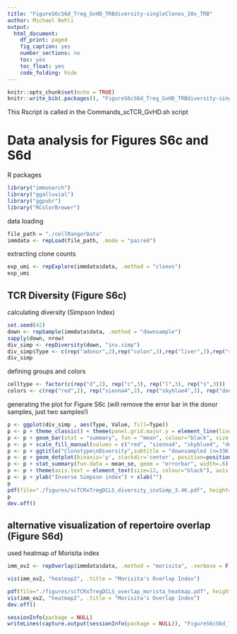 ```yaml
---
title: "FigureS6cS6d_Treg_GvHD_TRBdiversity-singleClones_10x_TRB"
author: Michael Rehli
output: 
  html_document:
    df_print: paged
    fig_caption: yes
    number_sections: no
    toc: yes
    toc_float: yes
    code_folding: hide
---
```


```r
knitr::opts_chunk$set(echo = TRUE)
knitr::write_bib(.packages(), "FigureS6cS6d_Treg_GvHD_TRBdiversity-singleClones_10x_TRB.packages.bib")
```

This Rscript is called in the Commands_scTCR_GvHD.sh script

# Data analysis for Figures S6c and S6d 


R packages

```r
library("immunarch")
library("ggalluvial")
library("ggpubr")
library("RColorBrewer")
```

data loading

```r
file_path = "./cellRangerData"
immdata <- repLoad(file_path, .mode = "paired")
```

extracting clone counts

```r
exp_umi <- repExplore(immdata$data, .method = "clones")
exp_umi
```

## TCR Diversity (Figure S6c)

calculating diversity (Simpson Index)

```r
set.seed(42)
down <- repSample(immdata$data, .method = "downsample")
sapply(down, nrow)
div_simp <- repDiversity(down, "inv.simp")
div_simp$Type <- c(rep("adonor",2),rep("colon",3),rep("liver",3),rep("spleen",3))
div_simp
```

defining groups and colors

```r
celltype <- factor(c(rep("d",2), rep("c",3), rep("l",3), rep("s",3)))
colors <- c(rep("red",2), rep("sienna4",3), rep("skyblue4",3), rep("deeppink",3))
```

generating the plot for Figure S6c (will remove the error bar in the donor samples, just two samples!)

```r
p <- ggplot(div_simp , aes(Type, Value, fill=Type)) 
p <- p + theme_classic() + theme(panel.grid.major.y = element_line(linetype="dashed", color = "gray")) + theme(legend.position = "none")
p <- p + geom_bar(stat = "summary", fun = "mean", colour="black", size = .5) 
p <- p + scale_fill_manual(values = c("red", "sienna4", "skyblue4", "deeppink"))
p <- p + ggtitle("Clonotype\nDiversity",subtitle = "downsampled (n=33K)") + ylim(0,3400)
p <- p + geom_dotplot(binaxis='y', stackdir='center', position=position_dodge(1), dotsize=2.0, colour="black", binwidth=80) 
p <- p + stat_summary(fun.data = mean_se, geom = "errorbar", width=.6)
p <- p + theme(axis.text = element_text(size=12, colour="black"), axis.text.x = element_text(angle = 90, vjust = 0.5, hjust=1))
p <- p + ylab("Inverse Simpson index") + xlab("")
p
pdf(file="./figures/scTCRxTregDCLS_diversity_invSimp_3.4K.pdf", height=3, width=2)
p
dev.off()
```

## alternative visualization of repertoire overlap (Figure S6d)

used heatmap of Morisita index

```r
imm_ov2 <- repOverlap(immdata$data, .method = "morisita", .verbose = F)
```

```r
vis(imm_ov2, "heatmap2", .title = "Morisita's Overlap Index")
```

```r
pdf(file="./figures/scTCRxTregDCLS_overlap_morista_heatmap.pdf", height=4, width=4)
vis(imm_ov2, "heatmap2", .title = "Morisita's Overlap Index")
dev.off()
```





```r
sessionInfo(package = NULL)
writeLines(capture.output(sessionInfo(package = NULL)), "FigureS6cS6d_Treg_GvHD_TRBdiversity-singleClones_10x_TRB_SessionInfo.txt")
```


